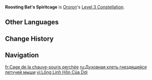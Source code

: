 {{Constellation Infobox
|image         = Constellation Roosting Bat's Spiritcage.png
|character     = Ororon
|level         = 3
|description   = Increases the Level of [[Dark Voices Echo]] by 3.<br>Maximum upgrade level is 15.
|scale_att1    = 
|scale_att2    = 
|utility1      = Talent Level Increase
|utility2      = Elemental Burst Level Increase
}}
'''Roosting Bat's Spiritcage''' is [[Ororon]]'s [[Level 3 Constellation]].
<!--
==Gameplay Notes==
--><!--
==Preview==
{Preview
|file = Roosting Bat's Spiritcage Preview
}
-->
==Other Languages==
{{Other Languages
|en       = Roosting Bat's Spiritcage
|zhs      = 栖地蝠的灵笼
|zhs_rm   = Qīdìfú de Línglóng
|zht      = 棲地蝠的靈籠
|zht_rm   = Qīdìfú de Línglóng
|zh_tl    = 
|ja       = 蝙蝠が棲む霊籠
|ja_rm    = Koumori ga Sumu Reirou{{Assumed}}
|ja_tl    = 
|ko       = 박쥐가 서식하는 감실
|ko_tl    = 
|es       = Jaula de quiróptero
|es_tl    = Bat Cage
|fr       = Cage de la chauve-souris perchée
|fr_tl    = Perched Bat's Cage
|ru       = Духовная клеть гнездящейся летучей мыши
|ru_tl    = Nesting Bat's Spirit Cage
|th       = Roosting Bat's Spiritcage
|vi       = Lồng Linh Hồn Của Dơi
|vi_tl    = 
|de       = Geisterkäfig der Fledermaus im Nest
|de_tl    = Bat's Spiritcage in the Nest
|id       = Roosting Bat's Spiritcage
|pt       = Prisão Espiritual dos Morcegos
|pt_tl    = 
|tr       = Tünemiş Yarasanın Ruh Kafesi
|tr_tl    = 
|it       = Gabbia spirituale del pipistrello
|it_tl    = 
}}

==Change History==
{{Change History|5.2}}

==Navigation==
{{Talent Navbox|Ororon}}

[[fr:Cage de la chauve-souris perchée]]
[[ru:Духовная клеть гнездящейся летучей мыши]]
[[vi:Lồng Linh Hồn Của Dơi]]